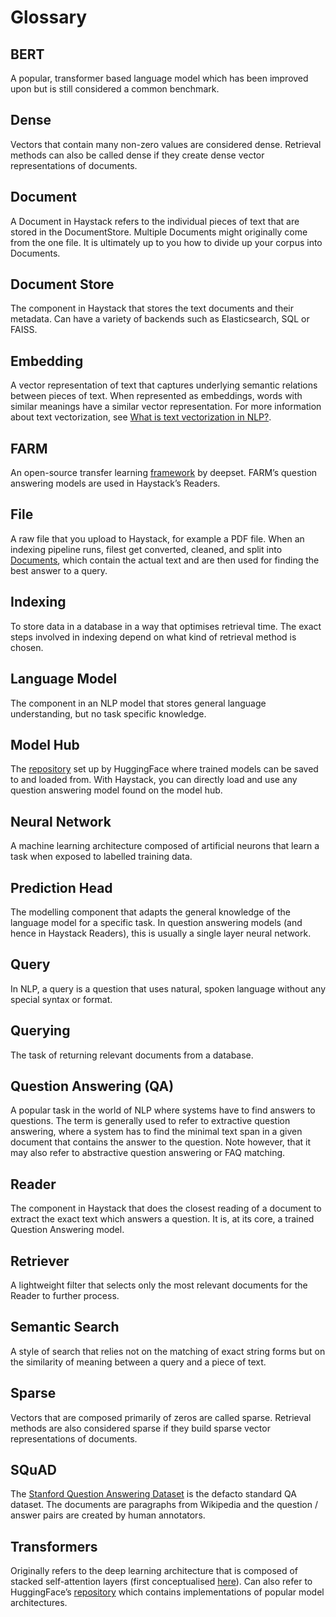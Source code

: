 # Glossary

## BERT
A popular, transformer based language model which has been improved upon but is still considered a common benchmark.

## Dense
Vectors that contain many non-zero values are considered dense.
Retrieval methods can also be called dense if they create dense vector representations of documents.

## Document
A Document in Haystack refers to the individual pieces of text that are stored in the DocumentStore.
Multiple Documents might originally come from the one file.
It is ultimately up to you how to divide up your corpus into Documents.

## Document Store
 The component in Haystack that stores the text documents and their metadata.
Can have a variety of backends such as Elasticsearch, SQL or FAISS.

## Embedding
A vector representation of text that captures underlying semantic relations between pieces of text. When represented as embeddings, words with similar meanings have a similar vector representation. For more information about text vectorization, see [What is text vectorization in NLP?](https://www.deepset.ai/blog/what-is-text-vectorization-in-nlp).

## FARM
An open-source transfer learning [framework](https://github.com/deepset-ai/FARM) by deepset.
FARM’s question answering models are used in Haystack’s Readers.

## File
A raw file that you upload to Haystack, for example a PDF file. When an indexing pipeline runs, filest get converted, cleaned, and split into [Documents](/overview/v1.8.0/glossary#document), which contain the actual text and are then used for finding the best answer to a query.

## Indexing
To store data in a database in a way that optimises retrieval time.
The exact steps involved in indexing depend on what kind of retrieval method is chosen.

## Language Model
The component in an NLP model that stores general language understanding, but no task specific knowledge.

## Model Hub
The [repository](https://huggingface.co/models) set up by HuggingFace where trained models can be saved to and loaded from.
With Haystack, you can directly load and use any question answering model found on the model hub.

## Neural Network
A machine learning architecture composed of artificial neurons that learn a task when exposed to labelled training data.

## Prediction Head
The modelling component that adapts the general knowledge of the language model for a specific task.
In question answering models (and hence in Haystack Readers), this is usually a single layer neural network.

## Query
In NLP, a query is a question that uses natural, spoken language without any special syntax or format. 

## Querying
The task of returning relevant documents from a database.

## Question Answering (QA)
A popular task in the world of NLP where systems have to find answers to questions.
The term is generally used to refer to extractive question answering,
where a system has to find the minimal text span in a given document that contains the answer to the question.
Note however, that it may also refer to abstractive question answering or FAQ matching.

## Reader
The component in Haystack that does the closest reading of a document to extract
the exact text which answers a question.
It is, at its core, a trained Question Answering model.

## Retriever
A lightweight filter that selects only the most relevant documents for the Reader to further process.

## Semantic Search
A style of search that relies not on the matching of exact string forms
but on the similarity of meaning between a query and a piece of text.

## Sparse
Vectors that are composed primarily of zeros are called sparse.
Retrieval methods are also considered sparse if they build sparse vector representations of documents.

## SQuAD
The [Stanford Question Answering Dataset](https://rajpurkar.github.io/SQuAD-explorer/) is the defacto standard QA dataset.
The documents are paragraphs from Wikipedia and the question / answer pairs are created by human annotators.

## Transformers
Originally refers to the deep learning architecture that is composed of stacked self-attention layers
(first conceptualised [here](https://arxiv.org/pdf/1706.03762.pdf)).
Can also refer to HuggingFace’s [repository](https://github.com/huggingface/transformers)
which contains implementations of popular model architectures.